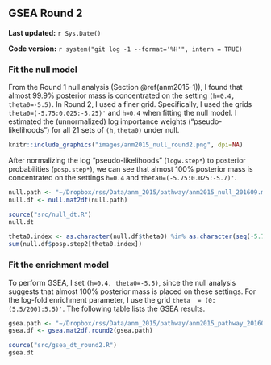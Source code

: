 ## GSEA Round 2 {#anm2015-2}

**Last updated:** `r Sys.Date()`

**Code version:** `r system("git log -1 --format='%H'", intern = TRUE)`

### Fit the null model

From the Round 1 null analysis (Section \@ref(anm2015-1)), I found that almost 99.9% posterior mass is concentrated on the setting `(h=0.4, theta0=-5.5)`. In Round 2, I used a finer grid. Specifically, I used the grids `theta0=(-5.75:0.025:-5.25)'` and `h=0.4` when fitting the null model. I estimated the (unnormalized) log importance weights ("pseudo-likelihoods") for all 21 sets of `(h,theta0)` under null. 

```r
knitr::include_graphics("images/anm2015_null_round2.png", dpi=NA)
```

After normalizing the log "pseudo-likelihoods" (`logw.step*`) to posterior probabilities (`posp.step*`), we can see that almost 100% posterior mass is concentrated on the settings `h=0.4` and `theta0=(-5.75:0.025:-5.7)'`.
```r
null.path <- "~/Dropbox/rss/Data/anm_2015/pathway/anm2015_null_201609.mat"
null.df <- null.mat2df(null.path)
```

```r
source("src/null_dt.R")
null.dt
```

```r
theta0.index <- as.character(null.df$theta0) %in% as.character(seq(-5.75,-5.7,by=0.025)) 
sum(null.df$posp.step2[theta0.index]) 
```

### Fit the enrichment model

To perform GSEA, I set `(h=0.4, theta0=-5.5)`, since the null analysis suggests that almost 100% posterior mass is placed on these settings. For the log-fold enrichment parameter, I use the grid `theta  = (0:(5.5/200):5.5)'`. The following table lists the GSEA results. 
```r
gsea.path <- "~/Dropbox/rss/Data/anm_2015/pathway/anm2015_pathway_201609.mat"
gsea.df <- gsea.mat2df.round2(gsea.path) 
```

```r
source("src/gsea_dt_round2.R")
gsea.dt
```